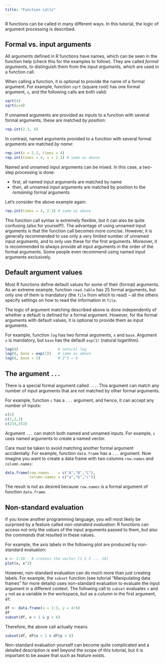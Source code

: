 ```yaml
---
title: "Function calls"
---
```


R functions can be called in many different ways. In this tutorial, the logic of 
argument processing is described.

## Formal vs. input arguments

All arguments defined in R functions have names, which can be seen in the function help
(check this for the examples to follow). They are called *formal arguments*, to
distinguish them from the *input arguments*, which are used in a function call.

When calling a function, it is optional to provide the name of a formal argument. 
For example, function `sqrt` (square root) has one formal argument, `x`, and 
the following calls are both valid:

```r
sqrt(4)
sqrt(x=4)
```

If unnamed arguments are provided as inputs to a function with several formal 
arguments, these are matched *by position*:

```r
rep.int(2.3, 4)
```

In contrast, named arguments provided to a function with several formal arguments 
are matched *by name*:


```r
rep.int(x = 2.3, times = 4)
rep.int(times = 4, x = 2.3) # same as above
```

Named and unnamed input arguments can be mixed. In this case, a two-step processing is 
done:

* first, all named input arguments are matched by name
* then, all unnamed input arguments are matched by position to the *remaining* 
  formal arguments

Let's consider the above example again:
```r
rep.int(times = 4, 2.3) # same as above
```

This function call syntax is extremely flexible, but it can also be quite confusing 
(also for yourself!). The advantage of using unnamed input arguments is that the 
function call becomes more concise. However, it is generally recommended to use 
only a very limited number of unnamed input arguments, and to only use these for
the first arguments.  Moreover, it is recommended to always provide all input 
arguments in the order of the formal arguments. Some people even recommend using
named input arguments exclusively.

## Default argument values

Most R functions define default values for some of their (formal) arguments. As an 
extreme example, function `read.table` has 25 formal arguments, but only one of 
them is mandatory (the `file` from which to read) -- all the others specify 
settings on how to read the information in `file`. 

The logic of argument matching described above is done independently of whether 
a default is defined for a formal argument. However, for the formal arguments 
with default values, it is optional to provide them as input arguments.

For example, function `log` has two formal arguments, `x` and `base`. Argument 
`x` is mandatory, but `base` has the default `exp(1)` (natural logarithm).

```r
log(8)                  # natural log
log(8, base = exp(1))   # same as above
log(8, base = 2)        # 2^3 = 8
```

##  The argument `...`

There is a special formal argument called `...`. This argument can match any 
number of input arguments that are not matched by other formal arguments.

For example, function `c` has a `...` argument, and hence, it can accept any 
number of inputs:

```r
c(1)
c(1,2,3)
c(234,553)
```

Argument `...` can match both named and unnamed inputs. For example, `c` uses
named arguments to create a named vector. 

Care must be taken to avoid matching another formal argument accidentally. 
For example, function `data.frame` has a `...` argument. Now imagine you want 
to create a data frame with two columns `row.names` and `column.names`:

```r
data.frame(row.names    = c("A","B","C"), 
           column.names = c("a","b","c"))
```

The result is not as desired because `row.names` is a formal argument of function 
`data.frame`.

## Non-standard evaluation

If you know another programming language, you will most likely be surprised by 
a feature called *non-standard evaluation*: R functions can access not only the 
*values* of the input arguments passed to them, but also the *commands* that 
resulted in these values.

For example, the axis labels in the following plot are produced by non-standard 
evaluation:

```r
x <- 1:10   # creates the vector [1 2 3 ... 10]
plot(x, x^2)
```

However, non-standard evaluation can do much more than just creating labels. For 
example, the `subset` function (see tutorial "Manipulating data frames" for 
more details) uses non-standard evaluation to evaluate the input argument in a 
different context. The following call to `subset` evaluates `x` and `y` not 
as a variable in the workspace, but as a *column* in the first argument, `df`:

```r
df <- data.frame(x = 1:3, y = 4:6)
df
subset(df, x > 1 & y < 6)
```

Therefore, the above call actually means

```r
subset(df, df$x > 1 & df$y < 6)
```

Non-standard evaluation yourself can become quite complicated and a detailed 
description is well beyond the scope of this tutorial, but it is important 
to be aware that such as feature exists.



